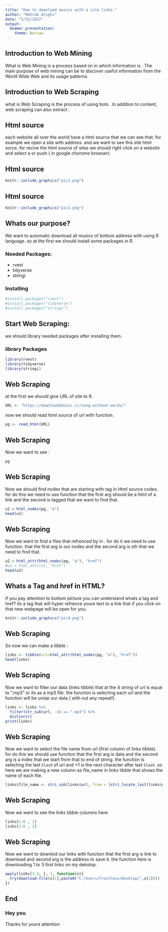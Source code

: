 ```yaml
---
title: "How to dawnload musics with a site links."
author: "Mehrab Atighi"
date: "5/31/2022"
output: 
  beamer_presentation: 
    theme: Warsaw
---
```



## Introduction to Web Mining

What is \textcolor{blue}{Web Mining?}\newline
Web Mining is a process based on \textcolor{blue}{data mining techniques} in which information is \textcolor{blue}{extracted from documents, Internet services}. The main purpose of web mining can be to discover useful information from the World Wide Web and its usage patterns.

## Introduction to Web Scraping

what is \textcolor{blue}{Web Scraping?}\newline
Web Scraping is the process of using bots \textcolor{blue}{to extract content and data from a website}.\newline
In addition to content, web scraping can also extract \textcolor{purple}{HTML code elements and publish that information wherever needed}.

## Html source

each website all over the world have a html source that we can see that.
for example we open a site with \textcolor{pink}{`https://download1music.ir/song-without-words/`}
address.
and we want to see this site html sorce.\newline
for recive the html source of sites we should right click on a website and select a \textcolor{purple}{View page source} or push \textcolor{purple}{ctrl + U} ( in google chorome browser).

## Html source 


```r
knitr::include_graphics("pic1.png")
```


## Html source

```r
knitr::include_graphics("pic2.png")
```

## Whats our purpose?

We want to automatic download all musics of bottom address with using R language. \textcolor{pink}{`https://download1music.ir/song-without-words/`}\newline
so at the first we should install some packages in R.

### Needed Packages:

- rvest
- tidyverse
- stringi

### Installing

```r
#install.packages("rvest")
#install.packages("tidyverse")
#install.packages("stringi")

```


## Start Web Scraping:

we should library needed packages after installing them.

### library Packages
\tiny
```r
library(rvest)
library(tidyverse)
library(stringi)
```
\normalsize

## Web Scraping 
at the first we should give URL of site to R.

```r
URL <- "https://download1music.ir/song-without-words/"
```

now we should read html source of url with \textcolor{blue}{read\_html} function.

```r
pg <- read_html(URL)
```


## Web Scraping 
\tiny
Now we want to see \textcolor{purple}{pg}:
```r
pg
```
\normalsize

## Web Scraping 
Now we should find nodes that are starting with \textcolor{blue}{a} tag in Html source codes. for do this we need to use \textcolor{blue}{html\_nodes} function that the first arg should be a html of a link and the second is tagged that we want to find that.
\tiny
```r
u1 = html_nodes(pg, "a")
head(u1)
```
\normalsize

## Web Scraping 
Now we want to find a files that refrenced by \textcolor{blue}{"href" taged} in \textcolor{purple}{a tag of html source}. for do it we need to use \textcolor{blue}{html\_attr} function. that the first arg is our nodes and the second arg is sth that we need to find that.
\tiny
```r

u2 = html_attr(html_nodes(pg, "a"), "href")
#u2 = html_attr(u1, "href")
head(u2)
```
\normalsize

## Whats a Tag and href in HTML?
if you pay attention to bottom picture you can understand whats a tag and href?\newline
its a tag that will hyper refrence youre text to a link that if you click on that new webpage will be open for you.

```r
knitr::include_graphics("pic4.png")
```


## Web Scraping 

So now we can make a tibble :
\tiny
```r
links <- tibble(url=html_attr(html_nodes(pg, "a"), "href"))
head(links)
```
\normalsize

## Web Scraping 
Now we want to filter our data (links tibble) that at the 4 string of url is equal to ".mp3" or its as a mp3 file. the \textcolor{blue}{str\_sub} function is selecting each url and the \textcolor{blue}{distinct} function will be uniqe our data ( with out any repeat!).
\tiny
```r
links <- links %>%
  filter(str_sub(url, -4) == ".mp3") %>% 
  distinct()
print(links)
```
\normalsize

## Web Scraping 

Now we want to select the file name from url (first column of links tibble).\newline
for do this we should use \textcolor{blue}{stri\_sub} function that the first arg is data and the second arg is a index that we start from that to end of string. \newline
the \textcolor{blue}{stri\_locate\_last} function is selecting the last `Slash` of url and +1 is the next character after last `Slash`. \newline
so here we are making a new column as file_name in links tibble that shows the name of each file.

\tiny
```r
links$file_name <- stri_sub(links$url, from = (stri_locate_last(links$url, fixed="/")[,1]+1))
```
\normalsize

## Web Scraping
Now we want to see the links tibble columns here:
\tiny 
```r
links[1:6 , 1]
links[1:6 , 2]
```
\normalsize

## Web Scraping 
Now we want to downlod our links with \textcolor{blue}{download.file} function that the first arg is link to download and second arg is the address to save it.\newline
the \textcolor{blue}{apply} function here is downloading 1 to 3 first links on my dekstop.
\tiny
```r
apply(links[1:3, ], 1, function(x){
  try(download.file(x[1],paste0("C:/Users/Frostless/Desktop/",x[2])))
})
```
\normalsize

## End

### Hey you

Thanks for youre attention



